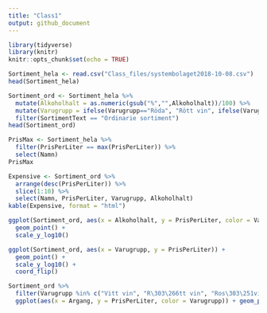 ```yaml
---
title: "Class1"
output: github_document
---
```


```r
library(tidyverse)
library(knitr)
knitr::opts_chunk$set(echo = TRUE)
```

```r
Sortiment_hela <- read.csv("Class_files/systembolaget2018-10-08.csv")
head(Sortiment_hela)

Sortiment_ord <- Sortiment_hela %>%
  mutate(Alkoholhalt = as.numeric(gsub("%","",Alkoholhalt))/100) %>%
  mutate(Varugrupp = ifelse(Varugrupp=="Röda", "Rött vin", ifelse(Varugrupp=="Vita", "Vitt vin", levels(Varugrupp)))) %>%
  filter(SortimentText == "Ordinarie sortiment")
head(Sortiment_ord)

PrisMax <- Sortiment_hela %>%
  filter(PrisPerLiter == max(PrisPerLiter)) %>%
  select(Namn)
PrisMax

Expensive <- Sortiment_ord %>%
  arrange(desc(PrisPerLiter)) %>%
  slice(1:10) %>%
  select(Namn, PrisPerLiter, Varugrupp, Alkoholhalt)
kable(Expensive, format = "html")
```
```r
ggplot(Sortiment_ord, aes(x = Alkoholhalt, y = PrisPerLiter, color = Varugrupp)) + 
  geom_point() + 
  scale_y_log10()

ggplot(Sortiment_ord, aes(x = Varugrupp, y = PrisPerLiter)) + 
  geom_point() + 
  scale_y_log10() + 
  coord_flip()

Sortiment_ord %>%
  filter(Varugrupp %in% c("Vitt vin", "R\303\266tt vin", "Ros\303\251vin", "Mousserande vin"), Argang %in% c(2010:2017)) %>%
  ggplot(aes(x = Argang, y = PrisPerLiter, color = Varugrupp)) + geom_point()
    
```